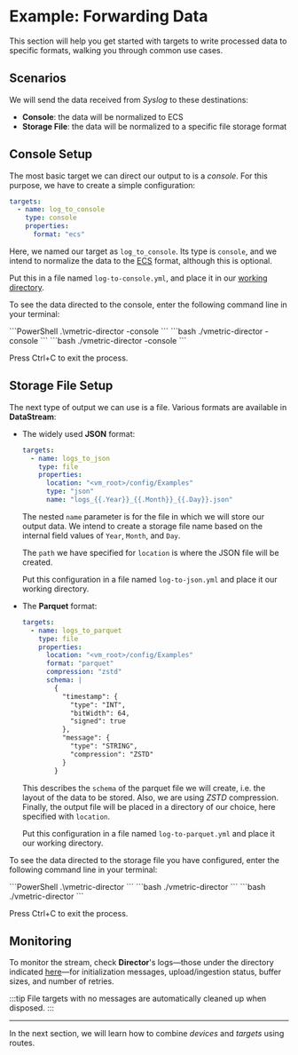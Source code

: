# Example: Forwarding Data

This section will help you get started with targets to write processed data to specific formats, walking you through common use cases.

## Scenarios

We will send the data received from _Syslog_ to these destinations:

* **Console**: the data will be normalized to ECS
* **Storage File**: the data will be normalized to a specific file storage format

## Console Setup

The most basic target we can direct our output to is a _console_. For this purpose, we have to create a simple configuration:

```yaml
targets:
  - name: log_to_console
    type: console
    properties:
      format: "ecs"
```

Here, we named our target as `log_to_console`. Its type is `console`, and we intend to normalize the data to the [ECS](../appendix.mdx#ecs) format, although this is optional.

Put this in a file named `log-to-console.yml`, and place it in our [working directory](./configuration-basics.mdx#working-directory).

To see the data directed to the console, enter the following command line in your terminal:

  <Tabs>
    <TabItem value="windows" label="Windows">
      ```PowerShell
      .\vmetric-director -console
      ```
    </TabItem>
    <TabItem value="linux" label="Linux">
      ```bash
      ./vmetric-director -console
      ```
    </TabItem>
    <TabItem value="macos" label="macOS">
      ```bash
      ./vmetric-director -console
      ```
    </TabItem>
  </Tabs>

Press <kb-short>Ctrl+C</kb-short> to exit the process.

## Storage File Setup

The next type of output we can use is a file. Various formats are available in **DataStream**:

* The widely used **JSON** format:

  ```yaml
  targets:
    - name: logs_to_json
      type: file
      properties:
        location: "<vm_root>/config/Examples"
        type: "json"
        name: "logs_{{.Year}}_{{.Month}}_{{.Day}}.json"
  ```

  The nested `name` parameter is for the file in which we will store our output data. We intend to create a storage file name based on the internal field values of `Year`, `Month`, and `Day`.

  The `path` we have specified for `location` is where the JSON file will be created.

  Put this configuration in a file named `log-to-json.yml` and place it our working directory.

* The **Parquet** format:

  ```yaml
  targets:
    - name: logs_to_parquet
      type: file
      properties:
        location: "<vm_root>/config/Examples"
        format: "parquet"
        compression: "zstd"
        schema: |
          {
            "timestamp": {
              "type": "INT",
              "bitWidth": 64,
              "signed": true
            },
            "message": {
              "type": "STRING",
              "compression": "ZSTD"
            }
          }
  ```

  This describes the `schema` of the parquet file we will create, i.e. the layout of the data to be stored. Also, we are using _ZSTD_ compression. Finally, the output file will be placed in a directory of our choice, here specified with `location`.

  Put this configuration in a file named `log-to-parquet.yml` and place it our working directory.

To see the data directed to the storage file you have configured, enter the following command line in your terminal:

  <Tabs>
    <TabItem value="windows" label="Windows">
      ```PowerShell
      .\vmetric-director
      ```
    </TabItem>
    <TabItem value="linux" label="Linux">
      ```bash
      ./vmetric-director
      ```
    </TabItem>
    <TabItem value="macos" label="macOS">
      ```bash
      ./vmetric-director
      ```
    </TabItem>
  </Tabs>

Press <kb-short>Ctrl+C</kb-short> to exit the process.

## Monitoring

To monitor the stream, check **Director**'s logs&mdash;those under the directory indicated [here](./configuration-basics.mdx#logging-setup)&mdash;for initialization messages, upload/ingestion status, buffer sizes, and number of retries.

:::tip
File targets with no messages are automatically cleaned up when disposed.
:::

---

In the next section, we will learn how to combine _devices_ and _targets_ using routes.
